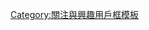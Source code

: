 {{Userbox-2
|border-s=1
|border-c=black
|id1-s=9
|id1-c=
|id1-fc=white
|id1=[[File:Flag of North Korea crossed.svg|40px]]
|id2={{lang|ko|김씨씨발}}
|info-s=9
|info-c=white
|info-fc=black
|info=這個用戶谴责[[金日成家族]][[家族獨裁|三代世袭]]。
|usercategory=譴責金日成家族世襲的維基人
}}
<noinclude>{{Documentation}}[[Category:關注與興趣用戶框模板‎]]</noinclude>